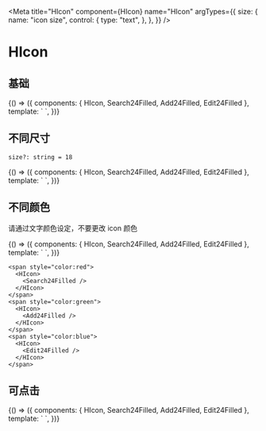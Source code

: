 

<Meta
  title="HIcon"
  component={HIcon}
  name="HIcon"
  argTypes={{
    size: {
      name: "icon size",
      control: {
        type: "text",
      },
    },
  }}
/>

# HIcon

## 基础

<Canvas>
  <Story name="基础">
    {() => ({
      components: { HIcon, Search24Filled, Add24Filled, Edit24Filled },
      template: `
<HIcon>
  <Search24Filled />
</HIcon>
<HIcon>
  <Add24Filled />
</HIcon>
<HIcon>
  <Edit24Filled />
</HIcon>
    `,
    })}
  </Story>
</Canvas>

## 不同尺寸

`size?: string = 18`

<Canvas>
  <Story name="不同尺寸">
    {() => ({
      components: { HIcon, Search24Filled, Add24Filled, Edit24Filled },
      template: `
<HIcon>
  <Search24Filled size="1em"/>
</HIcon>
<HIcon size="1.5em">
  <Add24Filled />
</HIcon>
<HIcon size="2em">
  <Edit24Filled />
</HIcon>
    `,
    })}
  </Story>
</Canvas>

## 不同颜色

请通过文字颜色设定，不要更改 icon 颜色

<Canvas>
  <Story name="不同颜色">
    {() => ({
      components: { HIcon, Search24Filled, Add24Filled, Edit24Filled },
      template: `
<span style="color:red">
  <HIcon>
    <Search24Filled />
  </HIcon>
</span>
<span style="color:green">
  <HIcon>
    <Add24Filled />
  </HIcon>
</span>
<span style="color:blue">
  <HIcon>
    <Edit24Filled />
  </HIcon>
</span>
    `,
    })}
  </Story>
</Canvas>

```tsx
<span style="color:red">
  <HIcon>
    <Search24Filled />
  </HIcon>
</span>
<span style="color:green">
  <HIcon>
    <Add24Filled />
  </HIcon>
</span>
<span style="color:blue">
  <HIcon>
    <Edit24Filled />
  </HIcon>
</span>
```

## 可点击

<Canvas>
  <Story name="可点击">
    {() => ({
      components: { HIcon, Search24Filled, Add24Filled, Edit24Filled },
      template: `
<HIcon clickable>
  <Search24Filled />
</HIcon>
<HIcon clickable>
  <Add24Filled />
</HIcon>
<HIcon clickable>
  <Edit24Filled />
</HIcon>
    `,
    })}
  </Story>
</Canvas>
